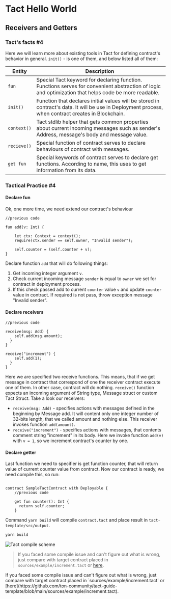 
# Tact Hello World

## Receivers and Getters

### Tact's facts #4
Here we will learn more about existing tools in Tact for defining contract's behavior in general.
 `init()` - is one of them, and below listed all of them:


| Entity      | Description                                                                                                                                                                                                |
|-------------|------------------------------------------------------------------------------------------------------------------------------------------------------------------------------------------------------------|
| `fun`       | Special Tact keyword for declaring function. Functions serves for convenient abstraction of logic and optimization that helps code be more readable. |
| `init()`    | Function that declares initial values will be stored in contract's data. It will be use in Deployment process, when contract creates in Blockchain.                                                        |
| `context()` | Tact stdlib helper that gets common properties about current incoming messages such as sender's Address, message's body and message value.                                                                           |
| `recieve()` | Special function of contract serves to declare behaviours of contract with messages.                                                                                                                       |
| `get fun`   | Special keywords of contract serves to declare get functions. According to name, this uses to get information from its data.                                                                               |
 


### Tactical Practice #4
#### Declare fun

Ok, one more time, we need extend our contract's behaviour

```tact
//previous code

fun add(v: Int) {

    let ctx: Context = context();
    require(ctx.sender == self.owner, "Invalid sender");
    
    self.counter = (self.counter + v);
}
```

Declare function `add` that will do following things:
1. Get incoming integer argument `v`.
2. Check current incoming message `sender` is equal to `owner` we set for contract in deployment process.
3. If this check passed add to current `counter` value `v` and update `counter` value in contract. If required is not pass, throw exception message "Invalid sender".

#### Declare receivers
```tact
//previous code

receive(msg: Add) {
    self.add(msg.amount);
  }
}

receive("increment") {
    self.add(1);
  }
}
```
Here we are specified two receive functions. This means, that if we get message in contract that correspond of one the receiver contract execute one of them. In other case, contract will do nothing.
`receive()` function expects an incoming argument of String type, Message struct or custom Tact Struct.
Take a look our receivers:
* `receive(msg: Add)` - specifies actions with messages defined in the beginning by Message add. It will content only one integer number of 32-bits length, that we called amount and nothing else. This receiver invokes function `add(amount)`.
* `receive("increment")` - specifies actions with messages, that contents comment string "increment" in its body. Here we invoke function `add(v)` with `v = 1`, so we increment contract's counter by one.


#### Declare getter

Last function we need to specifier is get function counter, that will return value of current counter value from contract.
Now our contract is ready, we need compile this, so run:

```tact

contract SampleTactContract with Deployable {
    //previous code

    get fun counter(): Int {
      return self.counter;
    }

```
Command `yarn build` will compile `contract.tact` and place result in `tact-template/src/output`.

```bash
yarn build
```

![Tact compile scheme](public/tact-hello-world/tact-compiler-scheme.png)
>If you faced some compile issue and can't figure out what is wrong, just compare with target contract placed in `sources/example/increment.tact` or [here](https://github.com/ton-community/tact-guide-template/blob/main/sources/example/increment.tact).

<Callout type="default">
If you faced some compile issue and can't figure out what is wrong, just compare with target contract placed in `sources/example/increment.tact` or [here](https://github.com/ton-community/tact-guide-template/blob/main/sources/example/increment.tact).
</Callout>